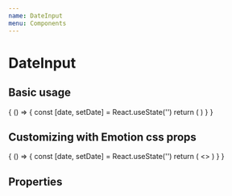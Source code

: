 ```yaml
---
name: DateInput
menu: Components
---
```



# DateInput

## Basic usage

<Playground>
  {
    () => {
      const [date, setDate] = React.useState('')
      return (
        <DateInput value={date} onChange={setDate} />
      )
    }
  }
</Playground>

## Customizing with Emotion css props 

<Playground>
  {
    () => {
      const [date, setDate] = React.useState('')
      return (
        <>
          <DateInput customCss={css`width: 300px; height: 70px; margin-bottom: 20px;`} value={date} onChange={setDate} />
          <DateInput customCss={css`width: 100px; height: 30px; font-size: 8px;`} value={date} onChange={setDate} />
        </>
      )
    }
  }
</Playground>


## Properties

<Props of={DateInput} />